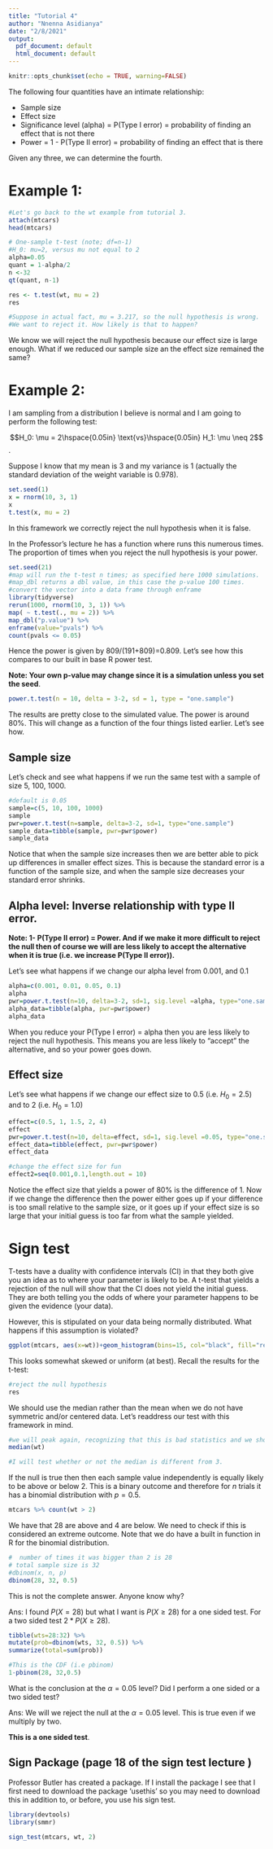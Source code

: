 ---
title: "Tutorial 4"
author: "Nnenna Asidianya"
date: "2/8/2021"
output:
  pdf_document: default
  html_document: default
---

```{r setup, include=FALSE}
knitr::opts_chunk$set(echo = TRUE, warning=FALSE)
```

The following four quantities have an intimate relationship:

* Sample size
* Effect size
* Significance level (alpha) = P(Type I error) = probability of finding an effect that is not there
* Power = 1 - P(Type II error) = probability of finding an effect that is there

Given any three, we can determine the fourth.

# Example 1:

```{r}
#Let's go back to the wt example from tutorial 3.
attach(mtcars)
head(mtcars)

# One-sample t-test (note; df=n-1)
#H_0: mu=2, versus mu not equal to 2
alpha=0.05
quant = 1-alpha/2
n <-32
qt(quant, n-1)

res <- t.test(wt, mu = 2)
res

#Suppose in actual fact, mu = 3.217, so the null hypothesis is wrong. 
#We want to reject it. How likely is that to happen? 
```
We know we will reject the null hypothesis because our effect size is large enough. What if we reduced our sample size an the effect size remained the same?

# Example 2:

I am sampling from a distribution I believe is normal and I am going to perform the following test:

$$H_0: \mu = 2\hspace{0.05in} \text{vs}\hspace{0.05in}  H_1: \mu \neq 2$$. 

Suppose I know that my mean is 3 and my variance is  1 (actually the standard deviation of the weight variable is 0.978).


```{r}
set.seed(1)
x = rnorm(10, 3, 1)
x
t.test(x, mu = 2)

```


In this framework we correctly reject the null hypothesis when it is false. 


In the Professor's lecture he has a function where runs this numerous times. The proportion of times when you reject the null hypothesis is your power. 

```{r}
set.seed(21)
#map will run the t-test n times; as specified here 1000 simulations.
#map_dbl returns a dbl value, in this case the p-value 100 times. 
#convert the vector into a data frame through enframe
library(tidyverse)
rerun(1000, rnorm(10, 3, 1)) %>%
map( ~ t.test(., mu = 2)) %>%
map_dbl("p.value") %>%
enframe(value="pvals") %>%
count(pvals <= 0.05)

```
Hence the power is given by 809/(191+809)=0.809. Let's see how this  compares to our built in base R power test. 

**Note: Your own p-value may change since it is a simulation unless you set the seed**.

```{r}
power.t.test(n = 10, delta = 3-2, sd = 1, type = "one.sample")
```



The results are pretty close to the simulated value. The power is around 80%. This will change as a function of the four things listed earlier. Let's see how.

## Sample size

Let's check and see what happens if we run the same test with a sample of size 5, 100, 1000. 

```{r}
#default is 0.05
sample=c(5, 10, 100, 1000)
sample
pwr=power.t.test(n=sample, delta=3-2, sd=1, type="one.sample")
sample_data=tibble(sample, pwr=pwr$power)
sample_data
```

Notice that when the sample size increases then we are better able to pick up differences in smaller effect sizes. This is because the standard error is a function of the sample size, and when the sample size decreases your standard error shrinks. 

## Alpha level: Inverse relationship with type II error. 

**Note: 1- P(Type II error) = Power. And if we make it more difficult to reject the null then of course we will are less likely to accept the alternative when it is true (i.e. we increase P(Type II error)). **

Let's see what happens if we change our alpha level from 0.001, and 0.1

```{r}
alpha=c(0.001, 0.01, 0.05, 0.1)
alpha
pwr=power.t.test(n=10, delta=3-2, sd=1, sig.level =alpha, type="one.sample")
alpha_data=tibble(alpha, pwr=pwr$power)
alpha_data
```

When you reduce your P(Type I error) = alpha then you are less likely to reject the null hypothesis. This means you are less likely to "accept" the alternative, and so your power goes down. 

## Effect size

Let's see what happens if we change our effect size to 0.5 (i.e. $H_0 = 2.5$) and to 2 (i.e. $H_0 = 1.0$)


```{r}
effect=c(0.5, 1, 1.5, 2, 4)
effect
pwr=power.t.test(n=10, delta=effect, sd=1, sig.level =0.05, type="one.sample")
effect_data=tibble(effect, pwr=pwr$power)
effect_data

#change the effect size for fun
effect2=seq(0.001,0.1,length.out = 10)
```
Notice the effect size that yields a power of 80% is the difference of 1. Now if we change the difference then the power either goes up if your difference is too small relative to the sample size, or it goes up if your effect size is so large that your initial guess is too far from what the sample yielded. 

# Sign test 

T-tests have a duality with confidence intervals (CI) in that they both give you an idea as to where your parameter is likely to be. A t-test that yields a rejection of the null will show that the CI does not yield the initial guess. They are both telling you the odds of where your parameter happens to be given the evidence (your data). 

However, this is stipulated on your data being normally distributed. What happens if this assumption is violated?

```{r}
ggplot(mtcars, aes(x=wt))+geom_histogram(bins=15, col="black", fill="red")
```

This looks somewhat skewed or uniform (at best).  Recall the results for the t-test:

```{r}
#reject the null hypothesis
res
```

We should use the median rather than the mean when we do not have symmetric and/or centered data. Let's readdress our test with this framework in mind. 

```{r}
#we will peak again, recognizing that this is bad statistics and we should not do this with any real data analysis. 
median(wt)

#I will test whether or not the median is different from 3. 
```

If the null is true then then each sample value  independently is equally likely to be above or below 2. This is a binary outcome and therefore for $n$ trials it has a binomial distribution with $p=0.5$. 

```{r}
mtcars %>% count(wt > 2)
```
We have that 28 are above and 4 are below. We need to check if this is considered an extreme outcome. Note that we do have a built in function in R for the binomial distribution.  

```{r}
#  number of times it was bigger than 2 is 28
# total sample size is 32
#dbinom(x, n, p)
dbinom(28, 32, 0.5)
```

This is not the complete answer. Anyone know why?

Ans: I found $P(X=28)$ but what I want is $P(X\geq 28)$ for a one sided test. For a two sided test $2 * P(X\geq 28)$. 


```{r}
tibble(wts=28:32) %>%
mutate(prob=dbinom(wts, 32, 0.5)) %>%
summarize(total=sum(prob))

#This is the CDF (i.e pbinom)
1-pbinom(28, 32,0.5)
```

What is the conclusion at the $\alpha=0.05$ level? Did I perform a one sided or a two sided test?

Ans: We will we reject the null at the $\alpha=0.05$ level. This is true even if we multiply by two. 

**This is a one sided test**.

## Sign Package (page 18 of the sign test  lecture )

Professor Butler has created a package. If I install the package I see that I first need to download the package 'usethis' so you may need to download this in addition to, or before, you use his sign test. 

```{r}
library(devtools)
library(smmr)

sign_test(mtcars, wt, 2)
```

